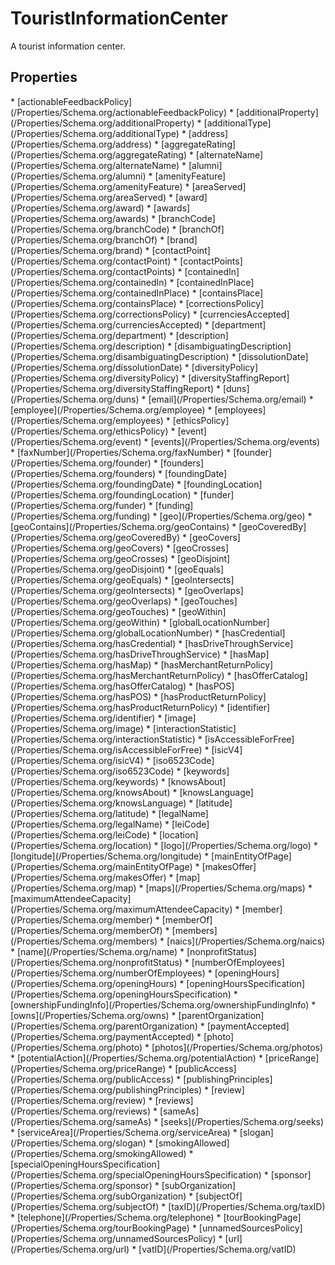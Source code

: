   
# TouristInformationCenter

A tourist information center.

## Properties

<Grid>
* [actionableFeedbackPolicy](/Properties/Schema.org/actionableFeedbackPolicy)
* [additionalProperty](/Properties/Schema.org/additionalProperty)
* [additionalType](/Properties/Schema.org/additionalType)
* [address](/Properties/Schema.org/address)
* [aggregateRating](/Properties/Schema.org/aggregateRating)
* [alternateName](/Properties/Schema.org/alternateName)
* [alumni](/Properties/Schema.org/alumni)
* [amenityFeature](/Properties/Schema.org/amenityFeature)
* [areaServed](/Properties/Schema.org/areaServed)
* [award](/Properties/Schema.org/award)
* [awards](/Properties/Schema.org/awards)
* [branchCode](/Properties/Schema.org/branchCode)
* [branchOf](/Properties/Schema.org/branchOf)
* [brand](/Properties/Schema.org/brand)
* [contactPoint](/Properties/Schema.org/contactPoint)
* [contactPoints](/Properties/Schema.org/contactPoints)
* [containedIn](/Properties/Schema.org/containedIn)
* [containedInPlace](/Properties/Schema.org/containedInPlace)
* [containsPlace](/Properties/Schema.org/containsPlace)
* [correctionsPolicy](/Properties/Schema.org/correctionsPolicy)
* [currenciesAccepted](/Properties/Schema.org/currenciesAccepted)
* [department](/Properties/Schema.org/department)
* [description](/Properties/Schema.org/description)
* [disambiguatingDescription](/Properties/Schema.org/disambiguatingDescription)
* [dissolutionDate](/Properties/Schema.org/dissolutionDate)
* [diversityPolicy](/Properties/Schema.org/diversityPolicy)
* [diversityStaffingReport](/Properties/Schema.org/diversityStaffingReport)
* [duns](/Properties/Schema.org/duns)
* [email](/Properties/Schema.org/email)
* [employee](/Properties/Schema.org/employee)
* [employees](/Properties/Schema.org/employees)
* [ethicsPolicy](/Properties/Schema.org/ethicsPolicy)
* [event](/Properties/Schema.org/event)
* [events](/Properties/Schema.org/events)
* [faxNumber](/Properties/Schema.org/faxNumber)
* [founder](/Properties/Schema.org/founder)
* [founders](/Properties/Schema.org/founders)
* [foundingDate](/Properties/Schema.org/foundingDate)
* [foundingLocation](/Properties/Schema.org/foundingLocation)
* [funder](/Properties/Schema.org/funder)
* [funding](/Properties/Schema.org/funding)
* [geo](/Properties/Schema.org/geo)
* [geoContains](/Properties/Schema.org/geoContains)
* [geoCoveredBy](/Properties/Schema.org/geoCoveredBy)
* [geoCovers](/Properties/Schema.org/geoCovers)
* [geoCrosses](/Properties/Schema.org/geoCrosses)
* [geoDisjoint](/Properties/Schema.org/geoDisjoint)
* [geoEquals](/Properties/Schema.org/geoEquals)
* [geoIntersects](/Properties/Schema.org/geoIntersects)
* [geoOverlaps](/Properties/Schema.org/geoOverlaps)
* [geoTouches](/Properties/Schema.org/geoTouches)
* [geoWithin](/Properties/Schema.org/geoWithin)
* [globalLocationNumber](/Properties/Schema.org/globalLocationNumber)
* [hasCredential](/Properties/Schema.org/hasCredential)
* [hasDriveThroughService](/Properties/Schema.org/hasDriveThroughService)
* [hasMap](/Properties/Schema.org/hasMap)
* [hasMerchantReturnPolicy](/Properties/Schema.org/hasMerchantReturnPolicy)
* [hasOfferCatalog](/Properties/Schema.org/hasOfferCatalog)
* [hasPOS](/Properties/Schema.org/hasPOS)
* [hasProductReturnPolicy](/Properties/Schema.org/hasProductReturnPolicy)
* [identifier](/Properties/Schema.org/identifier)
* [image](/Properties/Schema.org/image)
* [interactionStatistic](/Properties/Schema.org/interactionStatistic)
* [isAccessibleForFree](/Properties/Schema.org/isAccessibleForFree)
* [isicV4](/Properties/Schema.org/isicV4)
* [iso6523Code](/Properties/Schema.org/iso6523Code)
* [keywords](/Properties/Schema.org/keywords)
* [knowsAbout](/Properties/Schema.org/knowsAbout)
* [knowsLanguage](/Properties/Schema.org/knowsLanguage)
* [latitude](/Properties/Schema.org/latitude)
* [legalName](/Properties/Schema.org/legalName)
* [leiCode](/Properties/Schema.org/leiCode)
* [location](/Properties/Schema.org/location)
* [logo](/Properties/Schema.org/logo)
* [longitude](/Properties/Schema.org/longitude)
* [mainEntityOfPage](/Properties/Schema.org/mainEntityOfPage)
* [makesOffer](/Properties/Schema.org/makesOffer)
* [map](/Properties/Schema.org/map)
* [maps](/Properties/Schema.org/maps)
* [maximumAttendeeCapacity](/Properties/Schema.org/maximumAttendeeCapacity)
* [member](/Properties/Schema.org/member)
* [memberOf](/Properties/Schema.org/memberOf)
* [members](/Properties/Schema.org/members)
* [naics](/Properties/Schema.org/naics)
* [name](/Properties/Schema.org/name)
* [nonprofitStatus](/Properties/Schema.org/nonprofitStatus)
* [numberOfEmployees](/Properties/Schema.org/numberOfEmployees)
* [openingHours](/Properties/Schema.org/openingHours)
* [openingHoursSpecification](/Properties/Schema.org/openingHoursSpecification)
* [ownershipFundingInfo](/Properties/Schema.org/ownershipFundingInfo)
* [owns](/Properties/Schema.org/owns)
* [parentOrganization](/Properties/Schema.org/parentOrganization)
* [paymentAccepted](/Properties/Schema.org/paymentAccepted)
* [photo](/Properties/Schema.org/photo)
* [photos](/Properties/Schema.org/photos)
* [potentialAction](/Properties/Schema.org/potentialAction)
* [priceRange](/Properties/Schema.org/priceRange)
* [publicAccess](/Properties/Schema.org/publicAccess)
* [publishingPrinciples](/Properties/Schema.org/publishingPrinciples)
* [review](/Properties/Schema.org/review)
* [reviews](/Properties/Schema.org/reviews)
* [sameAs](/Properties/Schema.org/sameAs)
* [seeks](/Properties/Schema.org/seeks)
* [serviceArea](/Properties/Schema.org/serviceArea)
* [slogan](/Properties/Schema.org/slogan)
* [smokingAllowed](/Properties/Schema.org/smokingAllowed)
* [specialOpeningHoursSpecification](/Properties/Schema.org/specialOpeningHoursSpecification)
* [sponsor](/Properties/Schema.org/sponsor)
* [subOrganization](/Properties/Schema.org/subOrganization)
* [subjectOf](/Properties/Schema.org/subjectOf)
* [taxID](/Properties/Schema.org/taxID)
* [telephone](/Properties/Schema.org/telephone)
* [tourBookingPage](/Properties/Schema.org/tourBookingPage)
* [unnamedSourcesPolicy](/Properties/Schema.org/unnamedSourcesPolicy)
* [url](/Properties/Schema.org/url)
* [vatID](/Properties/Schema.org/vatID)
</Grid>

